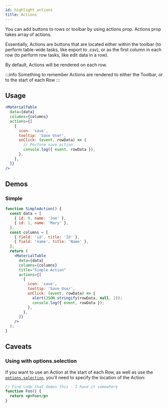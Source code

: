```yaml
---
id: highlight_actions
title: Actions
---
```



You can add buttons to rows or toolbar by using actions prop. Actions prop takes array of actions.

Essentially, Actions are buttons that are located either within the toolbar (to perform table-wide tasks, like export to .csv), or as the first column in each row (to perform row tasks, like edit data in a row).

By default, Actions will be rendered on each row.

:::info Something to remember
Actions are rendered to either the Toolbar, or to the start of each Row
:::

## Usage

```jsx
<MaterialTable
  data={data}
  columns={columns}
  actions={[
    {
      icon: 'save',
      tooltip: 'Save User',
      onClick: (event, rowData) => {
        // Perform save action
        console.log({ event, rowData });
      },
    },
  ]}
/>
```

## Demos

### Simple

```jsx live
function SimpleAction() {
  const data = [
    { id: 0, name: 'Joe' },
    { id: 1, name: 'Mary' },
  ];
  const columns = [
    { field: 'id', title: 'Id' },
    { field: 'name', title: 'Name' },
  ];
  return (
    <MaterialTable
      data={data}
      columns={columns}
      title="Simple Action"
      actions={[
        {
          icon: 'save',
          tooltip: 'Save User',
          onClick: (event, rowData) => {
            alert(JSON.stringify(rowData, null, 2));
            console.log({ event, rowData });
          },
        },
      ]}
    />
  );
}
```

## Caveats

### Using with options.selection

If you want to use an Action at the start of each Row, as well as use the [`options.selection`](/docs/api/props/mt_prop_options), you'll need to specify the location of the Action:

```jsx live
// Find code that demos this - I have it somewhere
function Foo() {
  return <p>Foo</p>
}
```
